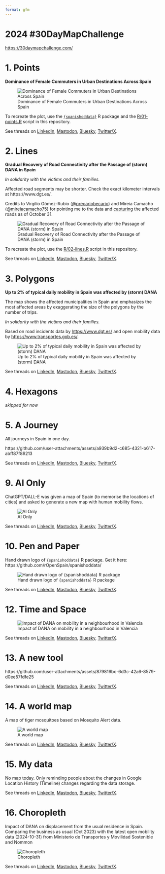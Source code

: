 ```yaml
---
format: gfm
---
```



# 2024 #30DayMapChallenge

[https://30daymapchallenge.com/](https://30daymapchallenge.com/)

# 1. Points

**Dominance of Female Commuters in Urban Destinations Across Spain**

![Dominance of Female Commuters in Urban Destinations Across Spain](maps/01-points.svg)

To recreate the plot, use the [`{spanishoddata}`](https://ropenspain.github.io/spanishoddata/) R package and the [R/01-points.R](R/01-points.R) script in this repository.

See threads on [LinkedIn](https://www.linkedin.com/posts/egorkotov_30daymapchallenge-points-rstats-activity-7258040088348053504-gEX9), [Mastodon](https://datasci.social/@EgorKotov/113406894220654694), [Bluesky](https://bsky.app/profile/egorkotov.bsky.social/post/3l7tvg2nzlq2w), [Twitter/X](https://x.com/EgorKotov/status/1852274386298167504).

# 2. Lines

**Gradual Recovery of Road Connectivity after the Passage of (storm) DANA in Spain**

*In solidarity with the victims and their families.*

Affected road segments may be shorter. Check the exact kilometer intervals at https://www.dgt.es/.

Credits to Virgilio Gómez-Rubio ([@precariobecario](https://x.com/precariobecario)) and Mireia Camacho ([@mireiacamacho75](https://x.com/mireiacamacho75)) for pointing me to the data and [capturing](https://github.com/DataMirai/ShinyCarreterasInundaciones/blob/main/carreteras_cortadas.csv) the affected roads as of October 31.

![Gradual Recovery of Road Connectivity after the Passage of DANA (storm) in Spain](maps/02-lines.png)

To recreate the plot, use the [R/02-lines.R](R/02-lines.R) script in this repository.

See threads on [LinkedIn](https://www.linkedin.com/posts/egorkotov_30daymapchallenge-lines-roads-activity-7258387373883801600-xX3d), [Mastodon](https://datasci.social/@EgorKotov/113412609537680635), [Bluesky](https://bsky.app/profile/egorkotov.bsky.social/post/3l7xdzgeher2d), [Twitter/X](https://x.com/EgorKotov/status/1852639535668359633).

# 3. Polygons

**Up to 2% of typical daily mobility in Spain was affected by (storm) DANA**

The map shows the affected municipalities in Spain and emphasizes the most affected areas by exaggerating the size of the polygons by the number of trips.

*In solidarity with the victims and their families.*

Based on road incidents data by [https://www.dgt.es/](https://www.dgt.es/) and open mobility data by [https://www.transportes.gob.es/](https://www.transportes.gob.es/ministerio/proyectos-singulares/estudios-de-movilidad-con-big-data/opendata-movilidad).

![Up to 2% of typical daily mobility in Spain was affected by (storm) DANA](maps/03-polygons.svg)

See threads on [LinkedIn](https://www.linkedin.com/posts/egorkotov_30daymapchallenge-polygons-spain-activity-7258857807637004288-H9ww), [Mastodon](https://datasci.social/@EgorKotov/113419659708438464), [Bluesky](https://bsky.app/profile/egorkotov.bsky.social/post/3la2ie6nyoa2r), [Twitter/X](https://x.com/EgorKotov/status/1853091018725302381).


# 4. Hexagons

*skipped for now*


# 5. A Journey

All journeys in Spain in one day.

https://github.com/user-attachments/assets/a939b9d2-c685-4321-b617-abff87f89213

See threads on [LinkedIn](https://www.linkedin.com/posts/egorkotov_30daymapchallenge-journey-activity-7259507774324195328-Dnxx), [Mastodon](https://datasci.social/@EgorKotov/113432261713732931), [Bluesky](https://bsky.app/profile/egorkotov.bsky.social/post/3laa3h4fr5e2z), [Twitter/X](https://x.com/EgorKotov/status/1853726331038540163).



# 9. AI Only

ChatGPT/DALL-E was given a map of Spain (to memorise the locations of cities) and asked to generate a new map with human mobility flows.


![AI Only](maps/09-ai-only.jpg)

See threads on [LinkedIn](https://www.linkedin.com/posts/egorkotov_30daymapchallenge-aiabronly-humanmobility-activity-7261050165346668545-1dZm), [Mastodon](https://datasci.social/@EgorKotov/113453863690205418), [Bluesky](https://bsky.app/profile/egorkotov.bsky.social/post/3lajocu6eu223), [Twitter/X](https://x.com/EgorKotov/status/1855280788847181909).

# 10. Pen and Paper

Hand drawn logo of `{spanishoddata}` R package. Get it here: https://github.com/rOpenSpain/spanishoddata/

![Hand drawn logo of `{spanishoddata}` R package](maps/10-pen-and-paper.jpg)

See threads on [LinkedIn](https://www.linkedin.com/posts/egorkotov_30daymapchallenge-penandpaper-rstats-activity-7261377898064883713-WOMS), [Mastodon](https://datasci.social/@EgorKotov/113459011680094552), [Bluesky](https://bsky.app/profile/egorkotov.bsky.social/post/3lalxovcaxk2i), [Twitter/X](https://x.com/EgorKotov/status/1855611133941436661).

# 12. Time and Space

![Impact of DANA on mobility in a neighbourhood in Valencia](maps/12-time-and-space.png)

See threads on [LinkedIn](https://www.linkedin.com/posts/egorkotov_30daymapchallenge-timeandspace-dana-activity-7262140965237215233-gvf4
), [Mastodon](https://datasci.social/@EgorKotov/113470963311439758), [Bluesky](https://bsky.app/profile/egorkotov.bsky.social/post/3larbjwx4h22g), [Twitter/X](https://x.com/EgorKotov/status/1856377020919197754).

# 13. A new tool

https://github.com/user-attachments/assets/879816bc-6d3c-42a6-8579-d0ee57fdfe25

See threads on [LinkedIn](https://www.linkedin.com/posts/egorkotov_30daymapchallenge-anewtool-rstats-activity-7262600544597299200-qoyS), [Mastodon](https://datasci.social/@EgorKotov/113478160396865901), [Bluesky](https://bsky.app/profile/egorkotov.bsky.social/post/3laui3uvxns24), [Twitter/X](https://x.com/EgorKotov/status/1856837595797340645).

# 14. A world map

A map of tiger mosquitoes based on Mosquito Alert data.

![A world map](maps/14-a-world-map.gif)

See threads on [LinkedIn](https://www.linkedin.com/posts/egorkotov_30daymapchallenge-world-mosquitoalert-activity-7262945628412866561-cLvi), [Mastodon](https://datasci.social/@EgorKotov/113483578124191960), [Bluesky](https://bsky.app/profile/egorkotov.bsky.social/post/3lawu5csxtk2a), [Twitter/X](https://x.com/EgorKotov/status/1857182468731986332).

# 15. My data

No map today. Only reminding people about the changes in Google Location History (Timeline) changes regarding the data storage.

See threads on [LinkedIn](https://www.linkedin.com/posts/egorkotov_30daymapchallenge-mydata-yourdata-activity-7263324889019830272-OKao), [Mastodon](https://datasci.social/@EgorKotov/113489453833508556), [Bluesky](https://bsky.app/profile/egorkotov.bsky.social/post/3lazib5qzbk2h), [Twitter/X](https://x.com/EgorKotov/status/1857559979563049423).


# 16. Choropleth

Impact of DANA on displacement from the usual residence in Spain. Comparing the business as usual (Oct 2023) with the latest open mobility data (2024-10-31) from Ministerio de Transportes y Movilidad Sostenible and Nommon

![Choropleth](maps/16-choropleth.gif)


See threads on [LinkedIn](https://www.linkedin.com/posts/egorkotov_30daymapchallenge-choropleth-dana-activity-7263905683492802560-AvA8), [Mastodon](https://datasci.social/@EgorKotov/113495771006423617), [Bluesky](https://bsky.app/profile/egorkotov.bsky.social/post/3lb4bsfoa4s2d), [Twitter/X](https://x.com/EgorKotov/status/1857964514739687562).
